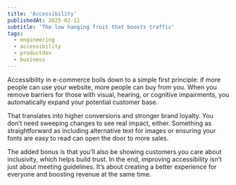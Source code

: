 ```yaml
---
title: 'Accessibility'
publishedAt: 2025-02-11
subtitle: 'The low hanging fruit that boosts traffic'
tags:
  - engineering
  - accessibility
  - productdev
  - business
---
```

Accessibility in e-commerce boils down to a simple first principle: if more people can use your website, more people can buy from you. When you remove barriers for those with visual, hearing, or cognitive impairments, you automatically expand your potential customer base.

That translates into higher conversions and stronger brand loyalty. You don’t need sweeping changes to see real impact, either. Something as straightforward as including alternative text for images or ensuring your fonts are easy to read can open the door to more sales. 

The added bonus is that you’ll also be showing customers you care about inclusivity, which helps build trust. In the end, improving accessibility isn’t just about meeting guidelines. It’s about creating a better experience for everyone and boosting revenue at the same time.